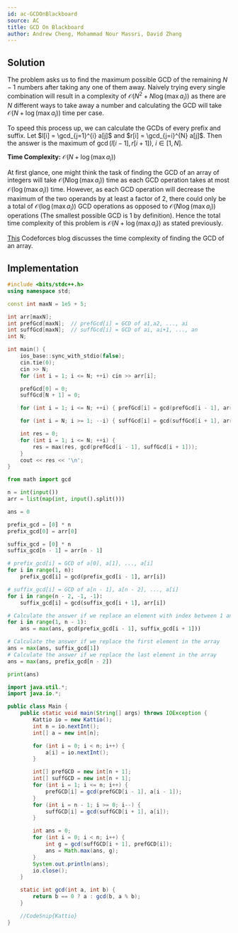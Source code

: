 ```yaml
---
id: ac-GCDOnBlackboard
source: AC
title: GCD On Blackboard
author: Andrew Cheng, Mohammad Nour Massri, David Zhang
---
```


## Solution
The problem asks us to find the maximum possible GCD of the remaining $N-1$ numbers
after taking any one of them away. Naively trying every single combination will result in a
complexity of $\mathcal{O}(N^2 + N \log(\max a_i))$ as there are $N$ different ways to take away a number and calculating
the GCD will take $\mathcal{O}(N+\log(\max a_i))$ time per case.

To speed this process up, we can calculate the GCDs of every prefix and suffix. Let $l[i] = \gcd_{j=1}^{i} a[j]$ and $r[i] = \gcd_{j=i}^{N} a[j]$.
Then the answer is the maximum of $\gcd(l[i-1],r[i+1]),$ $i \in [1,N]$.

**Time Complexity:**
$\mathcal{O}(N+\log(\max a_i))$

<Spoiler title="Time Complexity Proof">

At first glance, one might think the task of finding the GCD of an array of integers will take $\mathcal{O}(N\log(\max a_i))$ time
as each GCD operation takes at most $\mathcal{O}(\log(\max a_i))$ time. However, as each GCD operation will decrease the maximum of the two operands
by at least a factor of 2, there could only be a total of $\mathcal{O}(\log (\max a_i))$ GCD operations
as opposed to $\mathcal{O}(N \log(\max a_i))$ operations (The smallest possible GCD is 1 by definition). Hence the total time complexity of this problem is $\mathcal{O}(N+\log(\max a_i))$
as stated previously.

<Optional>

[This](https://codeforces.com/blog/entry/92720?#comment-814416) Codeforces blog discusses the time complexity of finding the GCD of an array.

</Optional>

</Spoiler>

## Implementation

<LanguageSection>
<CPPSection>

```cpp
#include <bits/stdc++.h>
using namespace std;

const int maxN = 1e5 + 5;

int arr[maxN];
int prefGcd[maxN];  // prefGcd[i] = GCD of a1,a2, ..., ai
int suffGcd[maxN];  // suffGcd[i] = GCD of ai, ai+1, ..., an
int N;

int main() {
	ios_base::sync_with_stdio(false);
	cin.tie(0);
	cin >> N;
	for (int i = 1; i <= N; ++i) cin >> arr[i];

	prefGcd[0] = 0;
	suffGcd[N + 1] = 0;

	for (int i = 1; i <= N; ++i) { prefGcd[i] = gcd(prefGcd[i - 1], arr[i]); }

	for (int i = N; i >= 1; --i) { suffGcd[i] = gcd(suffGcd[i + 1], arr[i]); }

	int res = 0;
	for (int i = 1; i <= N; ++i) {
		res = max(res, gcd(prefGcd[i - 1], suffGcd[i + 1]));
	}
	cout << res << '\n';
}
```
</CPPSection>
<PySection>

```py
from math import gcd

n = int(input())
arr = list(map(int, input().split()))

ans = 0

prefix_gcd = [0] * n
prefix_gcd[0] = arr[0]

suffix_gcd = [0] * n
suffix_gcd[n - 1] = arr[n - 1]

# prefix_gcd[i] = GCD of a[0], a[1], ..., a[i]
for i in range(1, n):
	prefix_gcd[i] = gcd(prefix_gcd[i - 1], arr[i])

# suffix_gcd[i] = GCD of a[n - 1], a[n - 2], ..., a[i]
for i in range(n - 2, -1, -1):
	suffix_gcd[i] = gcd(suffix_gcd[i + 1], arr[i])

# Calculate the answer if we replace an element with index between 1 and n - 2
for i in range(1, n - 1):
	ans = max(ans, gcd(prefix_gcd[i - 1], suffix_gcd[i + 1]))

# Calculate the answer if we replace the first element in the array
ans = max(ans, suffix_gcd[1])
# Calculate the answer if we replace the last element in the array
ans = max(ans, prefix_gcd[n - 2])

print(ans)
```
</PySection>
<JavaSection>

```java
import java.util.*;
import java.io.*;

public class Main {
	public static void main(String[] args) throws IOException {
		Kattio io = new Kattio();
		int n = io.nextInt();
		int[] a = new int[n];

		for (int i = 0; i < n; i++) {
			a[i] = io.nextInt();
		}

		int[] prefGCD = new int[n + 1];
		int[] suffGCD = new int[n + 1];
		for (int i = 1; i <= n; i++) {
			prefGCD[i] = gcd(prefGCD[i - 1], a[i - 1]);
		}
		for (int i = n - 1; i >= 0; i--) {
			suffGCD[i] = gcd(suffGCD[i + 1], a[i]);
		}

		int ans = 0;
		for (int i = 0; i < n; i++) {
			int g = gcd(suffGCD[i + 1], prefGCD[i]);
			ans = Math.max(ans, g);
		}
		System.out.println(ans);
		io.close();
	}

	static int gcd(int a, int b) {
		return b == 0 ? a : gcd(b, a % b);
	}

	//CodeSnip{Kattio}
}
```
</JavaSection>
</LanguageSection>
